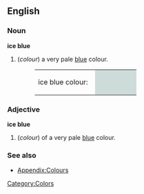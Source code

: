 {{Wikipedia}}
==English==

===Noun===
'''ice blue'''
#(''colour'') a very pale [[blue]] colour.
#:<table><tr><td>ice blue colour: &nbsp;</td><td bgcolor="#CDDBD9" width="80">&nbsp; </td></tr></table>

===Adjective===
'''ice blue'''
#(''colour'') of a very pale [[blue]] colour.

===See also===
*[[Wiktionary_Appendix:Colours|Appendix:Colours]]

[[Category:Colors]]
